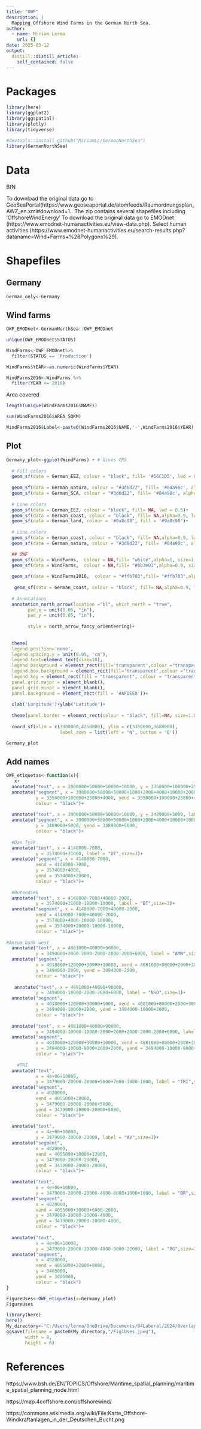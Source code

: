 ```yaml
---
title: "OWF"
description: |
  Mapping Offshore Wind Farms in the German North Sea. 
author:
  - name: Miriam Lerma
    url: {}
date: 2025-03-12
output:
  distill::distill_article:
    self_contained: false
---
```


# Packages

```r
library(here)
library(ggplot2)
library(ggspatial)
library(plotly)
library(tidyverse)
```


```r
#devtools::install_github("MiriamLL/GermanNorthSea")
library(GermanNorthSea)
```

# Data

BfN

To download the original data go to GeoSeaPortal(https://www.geoseaportal.de/atomfeeds/Raumordnungsplan_AWZ_en.xml#download=1.. The zip contains several shapefiles including ‘OffshoreWindEnergy’
To download the original data go to EMODnet (https://www.emodnet-humanactivities.eu/view-data.php). Select human activities (https://www.emodnet-humanactivities.eu/search-results.php?dataname=Wind+Farms+%28Polygons%29).

# Shapefiles

## Germany

```r
German_only<-Germany
```

## Wind farms
```r
OWF_EMODnet<-GermanNorthSea::OWF_EMODnet
```

```r
unique(OWF_EMODnet$STATUS)
```

```r
WindFarms<-OWF_EMODnet%>%
  filter(STATUS == 'Production')
```

```r
WindFarms$YEAR<-as.numeric(WindFarms$YEAR)
```

```r
WindFarms2016<-WindFarms %>%
  filter(YEAR <= 2016)
```

Area covered
```r
length(unique(WindFarms2016$NAME))
```

```r
sum(WindFarms2016$AREA_SQKM)
```

```r
WindFarms2016$Label<-paste0(WindFarms2016$NAME,'-',WindFarms2016$YEAR)
```

## Plot

```r
Germany_plot<-ggplot(WindFarms) + # Gives CRS
  
  # Fill colors
  geom_sf(data = German_EEZ, colour = "black", fill= '#56C1D5', lwd = 0.5)+
  
  geom_sf(data = German_natura, colour = "#3d6d22", fill= '#84a98c', alpha=0.5,lwd = 0.5)+
  geom_sf(data = German_SCA, colour = "#3d6d22", fill= '#84a98c', alpha=0.5,lwd = 0.5)+
 
  # Line colors
  geom_sf(data = German_EEZ, colour = "black", fill= NA, lwd = 0.5)+
  geom_sf(data = German_coast, colour = "black", fill= NA,alpha=0.9, lwd = 0.5,linetype="dashed")+
  geom_sf(data = German_land, colour = '#9a8c98', fill = '#9a8c98')+
  
  # Line colors
  geom_sf(data = German_coast, colour = "black", fill= NA,alpha=0.9, lwd = 0.5,linetype="dashed")+
  geom_sf(data = German_natura, colour = "#3d6d22", fill= '#84a98c', alpha=0.5,lwd = 0.5)+

  ## OWF
  geom_sf(data = WindFarms,  colour = NA,fill= "white",alpha=1, size=1,linetype="dashed")+  
  geom_sf(data = WindFarms,  colour = NA,fill= "#bb3e03",alpha=0.9, size=1,linetype="dashed")+  
  
  geom_sf(data = WindFarms2016,  colour = "#ffb703",fill= "#ffb703",alpha=0.9, size=1)+ 
  
   geom_sf(data = German_coast, colour = "black", fill= NA,alpha=0.9, lwd = 0.5,linetype="dashed")+
  
  # Annotations
  annotation_north_arrow(location ="bl", which_north = "true", 
        pad_x = unit(0.05, "in"), 
        pad_y = unit(0.05, "in"),
        
        style = north_arrow_fancy_orienteering)+
  
  
  theme(
  legend.position='none',
  legend.spacing.y = unit(0.05, 'cm'),
  legend.text=element_text(size=10),
  legend.background = element_rect(fill='transparent',colour ="transparent"),
  legend.box.background = element_rect(fill='transparent',colour ="transparent"),
  legend.key = element_rect(fill = "transparent", colour = "transparent"),
  panel.grid.major = element_blank(),
  panel.grid.minor = element_blank(),
  panel.background = element_rect(fill = '#AFDEE8'))+
  
  xlab('Longitude')+ylab('Latitude')+
  
  theme(panel.border = element_rect(colour = "black", fill=NA, size=1.5))+
  
  coord_sf(xlim = c(3900000,4250000), ylim = c(3350000,3680000),
                    label_axes = list(left = "N", bottom = 'E'))

Germany_plot
```

## Add names

```r
OWF_etiquetas<-function(x){
   x+
  annotate("text", x = 3900000+50000+50000+10000, y = 3350000+100000+25000+4000, label = "BARD",size=3)+
  annotate("segment", x = 3900000+50000+50000+1000+2000+4000+10000+2000+1000, xend = 3900000+50000+50000+10000+30000+15000, 
           y = 3350000+100000+25000+4000, yend = 3350000+100000+25000+4000,
           colour = "black")+
  
  annotate("text", x = 3900000+50000+50000+10000, y = 3489000+5000, label = "GTI",size=3)+
  annotate("segment", x = 3900000+50000+50000+1000+2000+4000+10000+1000, xend = 3900000+50000+50000+10000+30000+15000+26000, 
           y = 3489000+5000, yend = 3489000+5000,
           colour = "black")+
  
  #Dan Tysk
  annotate("text", x = 4148000-7000, 
           y = 3574000+31000, label = "DT",size=3)+
  annotate("segment", x = 4148000-7000, 
           xend = 4148000-7000, 
           y = 3574000+4000, 
           yend = 3574000+20000,
           colour = "black")+
  
  #Butendiek
  annotate("text", x = 4148000-7000+40000-2000, 
           y = 3574000+31000-10000-10000, label = "BT",size=3)+
  annotate("segment", x = 4148000-7000+40000-2000, 
           xend = 4148000-7000+40000-2000, 
           y = 3574000+4000-10000-10000, 
           yend = 3574000+20000-10000-10000,
           colour = "black")+
  
#Amrum bank west
  annotate("text", x = 4081000+40000+90000, 
           y = 3494000+2000-2000-2000-2000-2000+6000, label = "AMW",size=3)+
  annotate("segment", 
           x = 4018000+120000+30000+10000, xend = 4081000+80000+2000+30000+4000+4000, 
           y = 3494000-2000, yend = 3494000-2000,
           colour = "black")+
  
   annotate("text", x = 4081000+40000+90000, 
           y = 3494000-10000-2000-2000+6000, label = "NSO",size=3)+
  annotate("segment", 
           x = 4018000+120000+30000+9000, xend = 4081000+80000+2000+30000+4000+4000, 
           y = 3494000-10000+2000, yend = 3494000-10000+2000,
           colour = "black")+
  
  annotate("text", x = 4081000+40000+90000, 
           y = 3494000-10000-10000-2000+2000+2000-2000-2000+6000, label = "MSO",size=3)+
  annotate("segment", 
           x = 4018000+120000+30000+10000, xend = 4081000+80000+2000+30000+4000+4000, 
           y = 3494000-10000-9000+2000+2000, yend = 3494000-10000-9000+2000+2000,
           colour = "black")+
    
    #TRI
  annotate("text", 
           x = 4e+06+10000, 
           y = 3479000-20000-20000+5000+7000-1000-1000, label = "TRI",size=3)+
  annotate("segment", 
           x = 4020000, 
           xend = 4055000+28000, 
           y = 3479000-20000-20000+5000, 
           yend = 3479000-20000-20000+5000,
           colour = "black")+
  
  annotate("text", 
           x = 4e+06+10000, 
           y = 3479000-20000-20000, label = "AV",size=3)+
  annotate("segment", 
           x = 4020000, 
           xend = 4055000+30000+12000, 
           y = 3479000-20000-20000, 
           yend = 3479000-20000-20000,
           colour = "black")+
  
  annotate("text", 
           x = 4e+06+10000, 
           y = 3479000-20000-20000-4000-8000+1000+1000, label = "BR",size=3)+
  annotate("segment", 
           x = 4020000, 
           xend = 4055000+30000+6000-2000, 
           y = 3479000-20000-20000-4000, 
           yend = 3479000-20000-20000-4000,
           colour = "black")+
  
  annotate("text", 
           x = 4e+06+10000, 
           y = 3479000-20000-20000-4000-8000-22000, label = "RG",size=3)+
  annotate("segment", 
           x = 4020000, 
           xend = 4055000+22000+8000, 
           y = 3405000, 
           yend = 3405000,
           colour = "black")
}
```

```r
FigureUses<-OWF_etiquetas(x=Germany_plot)
FigureUses
```




```r
library(here)
here()
My_directory<-"C:/Users/lerma/OneDrive/Documents/04Laboral/2024/Overlaps/01Ene/"
ggsave(filename = paste0(My_directory,"/Fig1Uses.jpeg"),
       width = 8, 
       height = 6)
```

# References

https://www.bsh.de/EN/TOPICS/Offshore/Maritime_spatial_planning/maritime_spatial_planning_node.html

https://map.4coffshore.com/offshorewind/

https://commons.wikimedia.org/wiki/File:Karte_Offshore-Windkraftanlagen_in_der_Deutschen_Bucht.png
